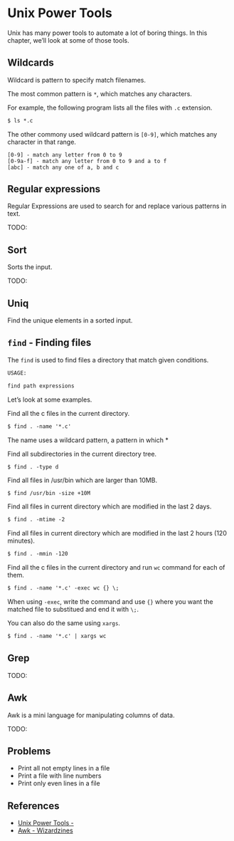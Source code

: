 # Unix Power Tools

Unix has many power tools to automate a lot of boring things. In this chapter, we'll look at some of those tools.

## Wildcards

Wildcard is pattern to specify match filenames.

The most common pattern is `*`, which matches any characters.

For example, the following program lists all the files with `.c` extension.

```txt
$ ls *.c
```

The other commony used wildcard pattern is `[0-9]`, which matches any character in that range.

```
[0-9] - match any letter from 0 to 9
[0-9a-f] - match any letter from 0 to 9 and a to f
[abc] - match any one of a, b and c
```

## Regular expressions

Regular Expressions are used to search for and replace various patterns in text.


TODO:

## Sort

Sorts the input.

TODO:

## Uniq

Find the unique elements in a sorted input.




## `find` - Finding files

The `find` is used to find files a directory that match given conditions.

```txt
USAGE:

find path expressions
```

Let's look at some examples.

Find all the c files in the current directory.

```txt
$ find . -name '*.c'
```

The name uses a wildcard pattern, a pattern in which *


Find all subdirectories in the current directory tree.

```
$ find . -type d
```

Find all files in /usr/bin which are larger than 10MB.

```txt
$ find /usr/bin -size +10M
```

Find all files in current directory which are modified in the last 2 days.

```txt
$ find . -mtime -2
```

Find all files in current directory which are modified in the last 2 hours (120 minutes).

```txt
$ find . -mmin -120
```

Find all the c files in the current directory and run `wc` command for each of them.

```txt
$ find . -name '*.c' -exec wc {} \;
```

When using `-exec`, write the command and use `{}` where you want the matched file to substitued and end it with `\;`.

You can also do the same using `xargs`.

```txt
$ find . -name '*.c' | xargs wc
```

## Grep

TODO:

## Awk

Awk is a mini language for manipulating columns of data.

TODO:

## Problems

* Print all not empty lines in a file
* Print a file with line numbers
* Print only even lines in a file

## References

* [Unix Power Tools - ](https://docstore.mik.ua/orelly/unix/upt/index.htm)
* [Awk - Wizardzines](https://wizardzines.com/comics/awk/)